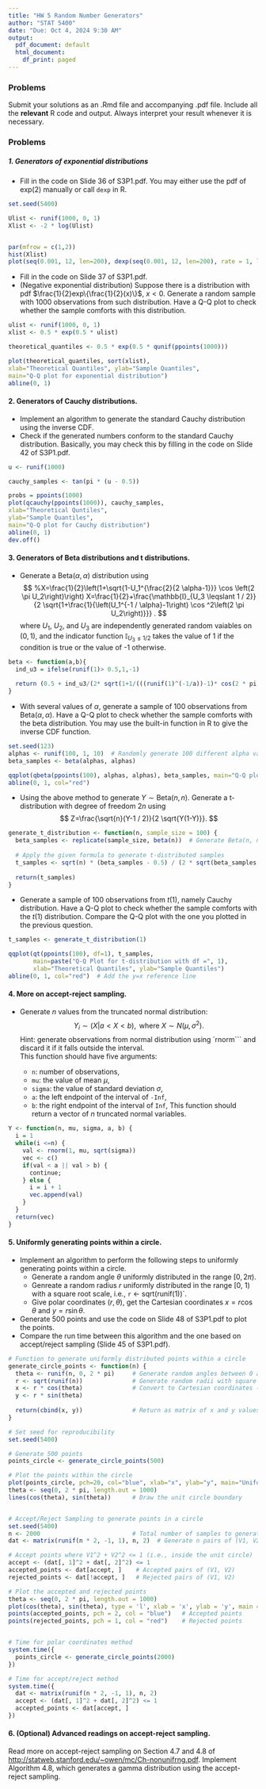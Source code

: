 ```yaml
---
title: "HW 5 Random Number Generators"
author: "STAT 5400"
date: "Due: Oct 4, 2024 9:30 AM"
output:
  pdf_document: default
  html_document:
    df_print: paged
---
```


<!-- ```{r setup, include=FALSE} -->
<!-- knitr::opts_chunk$set(echo = TRUE) -->
<!-- ``` -->
<!-- ### Reading assignments. -->

### Problems
Submit your solutions as an .Rmd file and accompanying .pdf file. Include all the **relevant** R code and output. Always interpret your result whenever it is necessary. 

### Problems

##### 1. Generators of exponential distributions
+ Fill in the code on Slide 36 of S3P1.pdf. You may either use the pdf of exp(2) manually or call `dexp` in R.

```r
set.seed(5400)

Ulist <- runif(1000, 0, 1)
Xlist <- -2 * log(Ulist)


par(mfrow = c(1,2)) 
hist(Xlist)
plot(seq(0.001, 12, len=200), dexp(seq(0.001, 12, len=200), rate = 1, log = FALSE), type="l", ylim = c(0, 1), xlab="X", main="exp(2)", ylab="f(x)")
```

+ Fill in the code on Slide 37 of S3P1.pdf. 
+ (Negative exponential distribution) Suppose there is a distribution with pdf $\frac{1}{2}exp\{\frac{1}{2}(x)\}$, $x < 0$. Generate a random sample with 1000 observations from such distribution. Have a Q-Q plot to check whether the sample comforts with this distribution.

```r
ulist <- runif(1000, 0, 1)
xlist <- 0.5 * exp(0.5 * ulist)

theoretical_quantiles <- 0.5 * exp(0.5 * qunif(ppoints(1000)))

plot(theoretical_quantiles, sort(xlist),
xlab="Theoretical Quantiles", ylab="Sample Quantiles",
main="Q-Q plot for exponential distribution")
abline(0, 1)
```

#### 2. Generators of Cauchy distributions.
+ Implement an algorithm to generate the standard Cauchy distribution using the inverse CDF.
+ Check if the generated numbers conform to the standard Cauchy distribution. Basically, you may check this by filling in the code on Slide 42 of S3P1.pdf. 

```r
u <- runif(1000)

cauchy_samples <- tan(pi * (u - 0.5))

probs = ppoints(1000)
plot(qcauchy(ppoints(1000)), cauchy_samples,
xlab="Theoretical Quntiles",
ylab="Sample Quantiles",
main="Q-Q plot for Cauchy distribution")
abline(0, 1)
dev.off()
```

#### 3. Generators of Beta distributions and t distributions.
+ Generate a $\mathrm{Beta}(\alpha, \alpha)$ distribution using
$$
%X=\frac{1}{2}\left(1+\sqrt{1-U_1^{\frac{2}{2 \alpha-1}}} \cos \left(2 \pi U_2\right)\right)
X=\frac{1}{2}+\frac{\mathbb{I}_{U_3 \leqslant 1 / 2}}{2 \sqrt{1+\frac{1}{\left(U_1^{-1 / \alpha}-1\right) \cos ^2\left(2 \pi U_2\right)}}} .
$$
where $U_1$, $U_2$, and $U_3$ are independently generated random vaiables on $(0, 1)$, and the indicator function $\mathbb{I}_{U_3 \leqslant 1 / 2}$ takes the value of 1 if the condition is true or the value of -1 otherwise.

```r
beta <- function(a,b){
  ind_u3 = ifelse(runif(1)> 0.5,1,-1)
  
  return (0.5 + ind_u3/(2* sqrt(1+1/(((runif(1)^(-1/a))-1)* cos(2 * pi * runif(1))^2) )))
}
```

+ With several values of $\alpha$, generate a sample of 100 observations from $\mathrm{Beta}(\alpha, \alpha)$. Have a Q-Q plot to check whether the sample comforts with the beta distribution. You may use the built-in function in R to give the inverse CDF function.

```r
set.seed(123)
alphas <- runif(100, 1, 10)  # Randomly generate 100 different alpha values between 1 and 10
beta_samples <- beta(alphas, alphas)

qqplot(qbeta(ppoints(100), alphas, alphas), beta_samples, main="Q-Q plot for 100 samples with different alphas")
abline(0, 1, col="red")
```
+ Using the above method to generate $Y \sim \mathrm{Beta}(n, n)$. Generate a t-distribution with degree of freedom $2n$ using
$$
Z=\frac{\sqrt{n}(Y-1 / 2)}{2 \sqrt{Y(1-Y)}}.
$$
```r
generate_t_distribution <- function(n, sample_size = 100) {
  beta_samples <- replicate(sample_size, beta(n))  # Generate Beta(n, n) samples
  
  # Apply the given formula to generate t-distributed samples
  t_samples <- sqrt(n) * (beta_samples - 0.5) / (2 * sqrt(beta_samples * (1 - beta_samples)))
  
  return(t_samples)
}
```

+ Generate a sample of 100 observations from $t(1)$, namely Cauchy distribution. Have a Q-Q plot to check whether the sample comforts with the $t(1)$ distribution. Compare the Q-Q plot with the one you plotted in the previous question.

```r
t_samples <- generate_t_distribution(1)

qqplot(qt(ppoints(100), df=1), t_samples, 
       main=paste("Q-Q Plot for t-distribution with df =", 1),
       xlab="Theoretical Quantiles", ylab="Sample Quantiles")
abline(0, 1, col="red")  # Add the y=x reference line


```

#### 4. More on accept-reject sampling.
+ Generate $n$ values from the truncated normal distribution:
$$
Y_i \sim (X|a<X<b), \text{ where } X \sim N(\mu, \sigma^2).
$$
Hint: generate observations from normal distribution using `rnorm``` and discard it if it falls outside the interval.   
This function should have five arguments:

    + `n`: number of observations,
    + `mu`: the value of mean $\mu$,
    + `sigma`: the value of standard deviation $\sigma$,
    + `a`: the left endpoint of the interval of `-Inf`,
    + `b`: the right endpoint of the interval of `Inf`,
This function should return a vector of $n$ truncated normal variables.

```r
Y <- function(n, mu, sigma, a, b) {
  i = 1
  while(i <=n) {
    val <- rnorm(1, mu, sqrt(sigma))
    vec <- c()
    if(val < a || val > b) {
      continue;
    } else {
      i = i + 1
      vec.append(val)
    }
  }
  return(vec)
}
```


#### 5. Uniformly generating points within a circle.
+ Implement an algorithm to perform the following steps to uniformly generating points within a circle.
  + Generate a random angle $\theta$ uniformly distributed in the range $[0, 2\pi)$.
  + Genreate a random radius $r$ uniformly distributed in the range [0, 1) with a square root scale, i.e., `r` <- sqrt(runif(1))`.
  + Give polar coordinates $(r, \theta)$, get the Cartesian coordinates $x = r \cos\theta$ and $y = r \sin\theta$.
+ Generate 500 points and use the code on Slide 48 of S3P1.pdf to plot the points.
+ Compare the run time between this algorithm and the one based on accept/reject sampling (Slide 45 of S3P1.pdf).

```r

# Function to generate uniformly distributed points within a circle
generate_circle_points <- function(n) {
  theta <- runif(n, 0, 2 * pi)     # Generate random angles between 0 and 2pi
  r <- sqrt(runif(n))              # Generate random radii with square root scaling
  x <- r * cos(theta)              # Convert to Cartesian coordinates (x, y)
  y <- r * sin(theta)
  
  return(cbind(x, y))              # Return as matrix of x and y values
}

# Set seed for reproducibility
set.seed(5400)

# Generate 500 points
points_circle <- generate_circle_points(500)

# Plot the points within the circle
plot(points_circle, pch=20, col="blue", xlab="x", ylab="y", main="Uniform Points in a Circle")
theta <- seq(0, 2 * pi, length.out = 1000)
lines(cos(theta), sin(theta))      # Draw the unit circle boundary


# Accept/Reject Sampling to generate points in a circle
set.seed(5400)
n <- 2000                          # Total number of samples to generate
dat <- matrix(runif(n * 2, -1, 1), n, 2)  # Generate n pairs of (V1, V2) uniformly in [-1, 1]

# Accept points where V1^2 + V2^2 <= 1 (i.e., inside the unit circle)
accept <- (dat[, 1]^2 + dat[, 2]^2) <= 1
accepted_points <- dat[accept, ]    # Accepted pairs of (V1, V2)
rejected_points <- dat[!accept, ]   # Rejected pairs of (V1, V2)

# Plot the accepted and rejected points
theta <- seq(0, 2 * pi, length.out = 1000)
plot(cos(theta), sin(theta), type = 'l', xlab = 'x', ylab = 'y', main = 'Accept/Reject Sampling')
points(accepted_points, pch = 2, col = "blue")   # Accepted points
points(rejected_points, pch = 1, col = "red")    # Rejected points


# Time for polar coordinates method
system.time({
  points_circle <- generate_circle_points(2000)
})

# Time for accept/reject method
system.time({
  dat <- matrix(runif(n * 2, -1, 1), n, 2)
  accept <- (dat[, 1]^2 + dat[, 2]^2) <= 1
  accepted_points <- dat[accept, ]
})

```


#### 6.  (Optional) Advanced readings on accept-reject sampling.
Read more on accept-reject sampling on Section 4.7 and 4.8 of <http://statweb.stanford.edu/~owen/mc/Ch-nonunifrng.pdf>. Implement Algorithm 4.8, which generates a gamma distribution using the accept-reject sampling.

